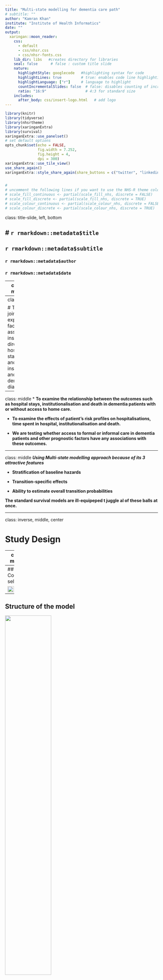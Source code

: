 ```yaml
---
title: "Multi-state modelling for dementia care path"
# subtitle: ""
author: "Kamran Khan"
institute: "Institute of Health Informatics"
date: ""
output:
  xaringan::moon_reader:
    css:
      - default
      - css/nhsr.css
      - css/nhsr-fonts.css
    lib_dir: libs   #creates directory for libraries
    seal: false      # false : custom title slide
    nature:
      highlightStyle: googlecode   #highlighting syntax for code 
      highlightLines: true         # true: enables code line highlighting
      highlightLanguage: ["r"]     # language to highlight
      countIncrementalSlides: false  # false: disables counting of incremental slides
      ratio: "16:9"                  # 4:3 for standard size
    includes:
      after_body: css/insert-logo.html   # add logo
---
```




```r
library(knitr)
library(tidyverse)
library(nhsrtheme)
library(xaringanExtra)
library(survival)
xaringanExtra::use_panelset()
# set default options
opts_chunk$set(echo = FALSE,
               fig.width = 7.252,
               fig.height = 4,
               dpi = 300)
xaringanExtra::use_tile_view()
use_share_again()
xaringanExtra::style_share_again(share_buttons = c("twitter", "linkedin", "pocket"))


# 
# uncomment the following lines if you want to use the NHS-R theme colours by default
# scale_fill_continuous <- partial(scale_fill_nhs, discrete = FALSE)
# scale_fill_discrete <- partial(scale_fill_nhs, discrete = TRUE)
# scale_colour_continuous <- partial(scale_colour_nhs, discrete = FALSE)
# scale_colour_discrete <- partial(scale_colour_nhs, discrete = TRUE)
```

class: title-slide, left, bottom

# `r rmarkdown::metadata$title`
----
## **`r rmarkdown::metadata$subtitle`**
### `r rmarkdown::metadata$author`
### `r rmarkdown::metadata$date`

---
class: inverse, middle, center

# Aim of the study

---
class: middle

# The aim is to jointly model and explore the factors associated with institutionalisation directly from hospital, length of stay in hospital and time to institutionalisation and death from dementia diagnosis.

---
class: middle
* **To examine the relationship between the outcomes such as hospital stays, institutionalisation and death in dementia patients with or without access to home care.**

* **To examine the effects of patient's risk profiles on hospitalisations, time spent in hospital, institutionalisation and death.**

* **We are testing whether access to formal or informal care in dementia patients and other prognostic factors have any associations with these outcomes.**

---



class: middle
***Using Multi-state modelling approach because of its 3 attractive features***


   * **Stratification of baseline hazards**
   
   * **Transition-specific effects**
   
   * **Ability to estimate overall transition probabilities**
   
   **The standard survival models are ill-equipeped t juggle al of these balls at once.**


---

class: inverse, middle, center

# Study Design

---
class: middle

# A retrospective cohort design, describing the rates of hospital admissions, transition to an institution and death and the clinical factors affecting the rates of these events.

---
## Cohort selection


<img src="img/Pics_NEW/selection.png"  width="55%">

---

## Structure of the model

<img src="img/Pics_NEW/statesfig_new.png"  width="55%">


???
This model concern both hospitalisations and institutionalisation and will evaluate the factors associated with transition into an institution with respect to repeated hospitalisation or death.
---

class: middle

* **In the literature a number of predictors for the institutionalisation of older people have been identified such as age, sex, gender, socio-economic status, care-giver availability, increasing frailty and comorbidity index, and length of hospital stay.**

* **Our aim is to study the impact of important predictors of institutionalisation on transitions between hospital, institution and its effect on mortality within dementia patients.**

* **We hypothesise that admission due to an injury, length of hospital admission play an important role on the risk of institutionalisation and mortality.**

* **Also, from the literature we know little about an effective intervention that reduces or delays the risk of institutionalisation from hospital, especially the role of receiving home care in preventing or delaying institutionalisation and death in dementia patients.**


---
###Covariates used 

* **Sex**

* **Age (<75, 75-85, 85+)**

* **Homecare availability **

* **Dementia subtypes (Alzheimer's dementia, rare dementia, Vascular dementia & Unspecified)**

* **Exposure to anti-diabetic drugs a year before dementia diagnosis**

* **Exposure to anti-cardiovascular drugs one year before dementia diagnosis**

* **Frailty Index scores (Fit, Mild frailty, Moderate frailty, Severe frailty)**

* **Charlson comorbidity Index (CCI): CCI = 0, CCI 1-2, CCI 3-4,and CCI  => 5**

* **Index of multiple deprivation (IMD)**

* **Length of hospital stay : >= 12 days (Y/N)**

* **Admission due to injury (Y/N)**

*  **30 days readmission **

* **30 day readmission, Length of stay, admission due to injury, Charlson score (CCI), and frailty score (eFI), were used as time-varying covariates**.



---

class: inverse, middle, center

# Results

---

<img src="img/HR_ALL.png"  width ="90%" >


---

<img src="img/diagnosesAndCausesDeathsjpg.jpg"  width="95%">

---
class: inverse, middle, center

# State occupation probabilities
 ## Aalen-Johansen P(t) curves## 

---



class: middle

* **Despite the typical interest in the specific duration of each state (transition rate/intensity), we also have an implicit interest in the the process as a whole.**

* **We can look at transition probabilities using the Aalen-Johansen curves which gives us the ability to look at a state transition in a holistic manner and we are able to see the probability of transitioning into a particular state at a point in time.**

* **This allows s to estimate overall transition probabilities using information about every transition within the process, instead of only one transition within it.**


---


* *These plots shows the fraction of subjects currently in the Institutionalised and death state. For example the curves goes up when someone enter the institution state and down when they leave(go back to hospital, out of institution or die)*.

.pull-left[<img src="img/Pics_NEW/HC_Insti_aalen.png"  width="80%">]

.pull-right[<img src="img/Pics_NEW/HC_death_aalen.png"  width="70%">]



---


<img src="img/Pics_NEW/HC_CVD_Death_new.png"  width="600" height = "500">

* **The availability of home care to dementia patients with CVD complications give them the rate of those with no CVD complications**


---


<img src="img/Pics_NEW/insti_subtypes_aalen.png"  width="50%" >

* **Patients with Vascular dementia were admitted to an institution early compared to Alzheimer’s and unspecified dementia patients, they had a shorter life expectancy due to their transition to death **
---
<img src="img/Pics_NEW/subtypes_death_Aalen.png"  width="50%" >

* **These curves shows the proportion of dementia subtype patients currently in the death state. It shows that with at any particular age or time the probability of death is higher for patients with rare dementia and is the lowest for Alzheimer's dementia out of the different subtypes.**

---
<img src="img/Pics_NEW/frailty_insti_aalen.png"  width="55%">

With increasing frailty the probability of being in an institution decreases because of their high rate of mortality with increasing frailty.


---


* Dementia patients who had hospital admissions due to an injury transition to institution very quickly and their probability of death is also higher.

.pull-left[<img src="img/Pics_NEW/injury_insti_aalen.png"  width="90%">]

.pull-right[<img src="img/Pics_NEW/injury_death_aalen.png"  width="90%">]

---


* Dementia patients who had hospital admissions due to an injury transition to isntitution very quickly and their probability of death is also higher.

.pull-left[<img src="img/Pics_NEW/injury_insti_aalen.png"  width="90%">]

.pull-right[<img src="img/Pics_NEW/injury_death_aalen.png"  width="90%">]

---



* Hospital readmission within 30 days from the previous discharge were at higher probability to be institutionalised during the first two years after dementia diagnosis after which the probability of being in institution decreases drastically due to their higher mortality rate.

<img src="img/Pics_NEW/ThirtyDayReadm.png"  width = "85%">


---
class: inverse, middle, center

# Predicted time in state curves
 ##Predicted survival curves## 
---
class:  middle, center
* **For predicted survival curves, we use the same `survfit()` call as Aalen-Johansen**


---
<img src="img/Pics_NEW/Predicted_75_84.png"  width = "55%">

* Aalen-Johansen curves post Cox model (Cumulative hazard curves) : Predicted probability in state curves 

.pull-right[75-85 with AD, CCI 3-4, Moderately frail, with CVD and diabetic complications, No readmission, or long stay, or injury admission]
---


class: inverse, middle, center

# Sojourn times
 ##Restricted mean survival time (RMST)## 
---
###Restricted mean survival time for Male/Female dementia patients

<img src="img/Pics_NEW/barplot_mf.png"  width="85%">
---




#Summary

* **Male dementia patients were at greater risk of hospital readmission,and death**

* **Increasing age was associated with institutional discharge directly from hospital and death **

* **Female dementia patients were more likely to be institutionalised compared to men**

* **AD and VaD were associated with institutionalisation**

* **Patients with home care availability were spending less time in hospital, were less likely to be discharged to institution and their hazard of death was significantly lower as well.**

* **Patient who were also on anti-cardiovascular drugs had a greater risk of dying inside hospital as well as in institutional care**

* **Hospital readmissions increased with increasing frailty and increased comorbidity burden**

* **Increased hazard of Institutionalisation was also associated  increasing frailty**

* **Higher socio-economic deprivation was associated with  increased rate of hospital readmission, institutionalisation and death inside hospital**

* **Admission due to injury and long hospital stays increased the risk of institutionalisation and death**



         
